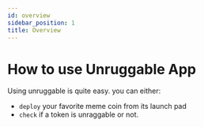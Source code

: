 ```yaml
---
id: overview
sidebar_position: 1
title: Overview
---
```


# How to use Unruggable App

Using unruggable is quite easy. you can either:
- `deploy` your favorite meme coin from its launch pad
- `check` if a token is unraggable or not.
